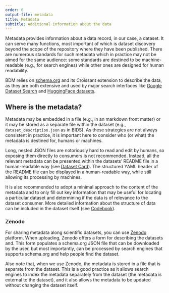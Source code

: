 ```yaml
---
order: 6
output-file: metadata
title: Metadata
subtitle: Additional information about the data
---
```


Metadata provides information about a data record, in our case, a dataset. It can serve many functions, most important of which is dataset discovery beyond the scope of the repository where they have been published. There are numerous standards for such metadata which in practice may not be aimed for the same audience: some standards are destined to be machine-readable (e.g., for search engines) while other ones are designed for human readability.

BDM relies on [schema.org](https://schema.org/Dataset) and its Croissant extension to describe the data, as they are both extensive and used by major search interfaces like [Google Dataset Search](https://datasetsearch.research.google.com/) and [HuggingFace datasets](https://huggingface.co/datasets).

## Where is the metadata?

Metadata may be embedded in a file (e.g., in an markdown front matter) or it may be stored as a separate file within the dataset (e.g., `dataset_description.json` as in BIDS). As these strategies are not always consistent in practice, it is important here to consider who (or what) the metadata is destined for, humans or machines.

Long, nested JSON files are notoriously hard to read and edit by humans, so exposing them directly to consumers is not recommended. Instead, all the relevant metadata can be presented within the datasets' README file in a human-readable way (see [Dataset Card](/spec/general/2-dataset-cards.qmd)). The structured YAML header of the README file can be displayed in a human-readable way, while still allowing its processing by machines.

It is also recommended to adopt a minimal approach to the content of the metadata and to only fill out key information that may be useful for locating a particular dataset and determining if the data is of relevance to the dataset consumer. More detailed information about the structure of data can be included in the dataset itself (see [Codebook](/spec/general/2-dataset-cards.qmd)).


:::{.callout-tip appearance="simple"}

### Zenodo

For sharing metadata along scientific datasets, you can use [Zenodo](https://zenodo.org/) platform. When uploading, Zenodo offers a form for describing the datasets and. This form populates a schema.org JSON file that can be downloaded by the user, but most importantly, can be processed by search engines that supports schema.org and help people find the dataset.

Also note that, when we use Zenodo, the metadata is stored in a file that is separate from the dataset. This is a good practice as it allows search engines to index the metadata separately from the dataset (the metadata is external to the dataset), and it also allows the metadata to be updated without changing the dataset itself.
:::
